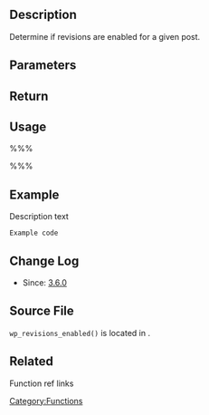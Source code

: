 {{Languages|
{{en|Function Reference/wp revisions enabled}}
{{ja|Function Reference/wp revisions enabled}}
{{ko|함수 레퍼런스/wp revisions enabled}}
}}
==Description==
Determine if revisions are enabled for a given post.

==Parameters==
{{Parameter|$post|object|The Post object.}}

== Return ==
{{Return||boolean|True if number of revisions to keep isn't zero, false otherwise.}}

== Usage ==
%%% <?php  ?> %%%

==Example==
Description text
<pre>
Example code
</pre>

==Change Log==
* Since: [[Version 3.6|3.6.0]]

== Source File ==
<!-- Need links to current source code files -->
<tt>wp_revisions_enabled()</tt> is located in {{Trac|wp-includes/revision.php}}.

==Related==
Function ref links

[[Category:Functions]]

{{Copyedit}}
{{Stub}}